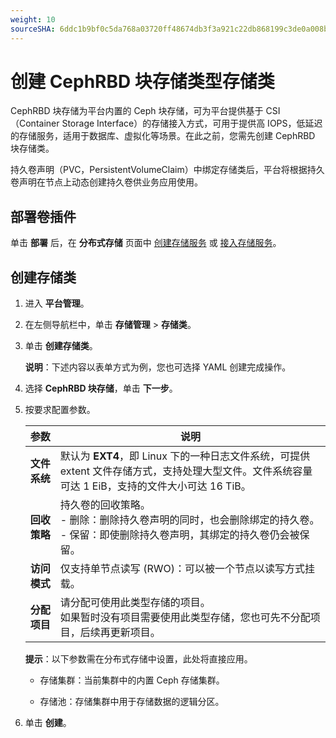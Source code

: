 ```yaml
---
weight: 10
sourceSHA: 6ddc1b9bf0c5da768a03720ff48674db3f3a921c22db868199c3de0a008b0d72
---
```


# 创建 CephRBD 块存储类型存储类

CephRBD 块存储为平台内置的 Ceph 块存储，可为平台提供基于 CSI（Container Storage Interface）的存储接入方式，可用于提供高 IOPS，低延迟的存储服务，适用于数据库、虚拟化等场景。在此之前，您需先创建 CephRBD 块存储类。

持久卷声明（PVC，PersistentVolumeClaim）中绑定存储类后，平台将根据持久卷声明在节点上动态创建持久卷供业务应用使用。

## 部署卷插件

单击 **部署** 后，在 **分布式存储** 页面中 [创建存储服务](/storage/storagesystem_ceph/installation/create_service_stand.mdx) 或 [接入存储服务](/storage/storagesystem_ceph/functions/access_storage_service.mdx)。

## 创建存储类

1. 进入 **平台管理**。

2. 在左侧导航栏中，单击 **存储管理** > **存储类**。

3. 单击 **创建存储类**。

   **说明**：下述内容以表单方式为例，您也可选择 YAML 创建完成操作。

4. 选择 **CephRBD 块存储**，单击 **下一步**。

5. 按要求配置参数。

   | 参数              | 说明                                                                                                                                                                                                                                                                         |
   | ----------------- | ----------------------------------------------------------------------------------------------------------------------------------------------------------------------------------------------------------------------------------------------------------------------------- |
   | **文件系统**      | 默认为 **EXT4**，即 Linux 下的一种日志文件系统，可提供 extent 文件存储方式，支持处理大型文件。文件系统容量可达 1 EiB，支持的文件大小可达 16 TiB。                                                                                                             |
   | **回收策略**      | 持久卷的回收策略。<br />- 删除：删除持久卷声明的同时，也会删除绑定的持久卷。<br />- 保留：即使删除持久卷声明，其绑定的持久卷仍会被保留。                                                                                                                            |
   | **访问模式**      | 仅支持单节点读写 (RWO)：可以被一个节点以读写方式挂载。                                                                                                                                                                                                                       |
   | **分配项目**      | 请分配可使用此类型存储的项目。<br />如果暂时没有项目需要使用此类型存储，您也可先不分配项目，后续再更新项目。                                                                                                                                                       |

   **提示**：以下参数需在分布式存储中设置，此处将直接应用。

   - 存储集群：当前集群中的内置 Ceph 存储集群。

   - 存储池：存储集群中用于存储数据的逻辑分区。

6. 单击 **创建**。
